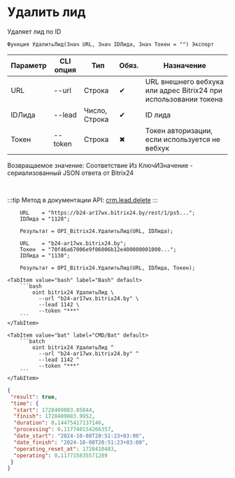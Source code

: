 ﻿---
sidebar_position: 2
---


# Удалить лид
 Удаляет лид по ID



`Функция УдалитьЛид(Знач URL, Знач IDЛида, Знач Токен = "") Экспорт`

  | Параметр | CLI опция | Тип | Обяз. | Назначение |
  |-|-|-|-|-|
  | URL | --url | Строка | &#x2714; | URL внешнего вебхука или адрес Bitrix24 при использовании токена |
  | IDЛида | --lead | Число, Строка | &#x2714; | ID лида |
  | Токен | --token | Строка | &#x2716; | Токен авторизации, если используется не вебхук |

  
  Возвращаемое значение:   Соответствие Из КлючИЗначение - сериализованный JSON ответа от Bitrix24

<br/>

:::tip
Метод в документации API: [crm.lead.delete](https://dev.1c-bitrix.ru/rest_help/crm/leads/crm_lead_delete.php)
:::
<br/>



```bsl title="Пример использования для 1С:Предприятие/OneScript"
    URL    = "https://b24-ar17wx.bitrix24.by/rest/1/ps5...";
    IDЛида = "1128";

    Результат = OPI_Bitrix24.УдалитьЛид(URL, IDЛида);

    URL    = "b24-ar17wx.bitrix24.by";
    Токен  = "70f46a67006e9f06006b12e400000001000...";
    IDЛида = "1130";

    Результат = OPI_Bitrix24.УдалитьЛид(URL, IDЛида, Токен);
```
    

 <Tabs>
  
    <TabItem value="bash" label="Bash" default>
        ```bash
            oint bitrix24 УдалитьЛид \
              --url "b24-ar17wx.bitrix24.by" \
              --lead 1142 \
              --token "***"
        ```
    </TabItem>
  
    <TabItem value="bat" label="CMD/Bat" default>
        ```batch
            oint bitrix24 УдалитьЛид ^
              --url "b24-ar17wx.bitrix24.by" ^
              --lead 1142 ^
              --token "***"
        ```
    </TabItem>
</Tabs>


```json title="Результат"
{
 "result": true,
 "time": {
  "start": 1728409883.85044,
  "finish": 1728409883.9952,
  "duration": 0.14475417137146,
  "processing": 0.117740154266357,
  "date_start": "2024-10-08T20:51:23+03:00",
  "date_finish": "2024-10-08T20:51:23+03:00",
  "operating_reset_at": 1728410483,
  "operating": 0.117715835571289
 }
}
```
